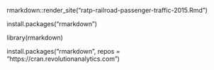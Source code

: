 rmarkdown::render_site("ratp-railroad-passenger-traffic-2015.Rmd")

install.packages("rmarkdown")

library(rmarkdown)

install.packages("rmarkdown", repos = "https://cran.revolutionanalytics.com")
